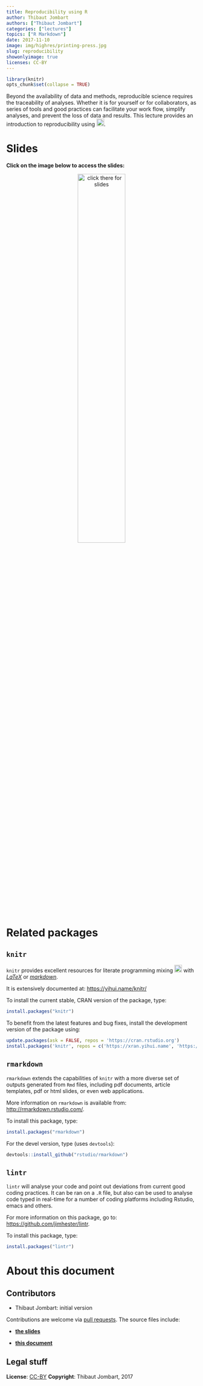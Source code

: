 ```yaml
---
title: Reproducibility using R
author: Thibaut Jombart
authors: ["Thibaut Jombart"]
categories: ["lectures"]
topics: ["R Markdown"]
date: 2017-11-10
image: img/highres/printing-press.jpg
slug: reproducibility
showonlyimage: true
licenses: CC-BY
---
```


	
```r
library(knitr)
opts_chunk$set(collapse = TRUE)
```

Beyond the availability of data and methods, reproducible science requires the
traceability of analyses. Whether it is for yourself or for collaborators, as
series of tools and good practices can facilitate your work flow, simplify
analyses, and prevent the loss of data and results. This lecture provides an
introduction to reproducibility using <img src="../../img/slides/Rlogo.png"
width="20px">.


# Slides

**Click on the image below to access the slides:**

<center>
<a href="../../slides/reproducibility/reproducibility.html"><img class="gateway" src="../../img/highres/printing-press.jpg" width="50%" alt="click there for slides" align="middle"></a>
</center>



# Related packages

## `knitr`

`knitr` provides excellent resources for literate programming mixing
<img src="../../img/slides/Rlogo.png" width="20px"> with
[*LaTeX*](https://en.wikipedia.org/wiki/LaTeX) or
[*markdown*](https://en.wikipedia.org/wiki/Markdown).

It is extensively documented at: [https://yihui.name/knitr/](https://yihui.name/knitr/)

To install the current stable, CRAN version of the package, type:
```r
install.packages("knitr")
```

To benefit from the latest features and bug fixes, install the development
version of the package using:

```r
update.packages(ask = FALSE, repos = 'https://cran.rstudio.org')
install.packages('knitr', repos = c('https://xran.yihui.name', 'https://cran.rstudio.org'))
```


## `rmarkdown`

`rmarkdown` extends the capabilities of `knitr` with a more diverse set of
outputs generated from `Rmd` files, including pdf documents, article templates,
pdf or html slides, or even web applications.

More information on `rmarkdown` is available from: [http://rmarkdown.rstudio.com/](http://rmarkdown.rstudio.com/).

To install this package, type:

```r
install.packages("rmarkdown")
```


For the devel version, type (uses `devtools`):
```r
devtools::install_github("rstudio/rmarkdown")
```



## `lintr`

`lintr` will analyse your code and point out deviations from current good coding
practices. It can be ran on a `.R` file, but also can be used to analyse code
typed in real-time for a number of coding platforms including Rstudio, emacs and
others.

For more information on this package, go to:
[https://github.com/jimhester/lintr](https://github.com/jimhester/lintr).

To install this package, type:

```r
install.packages("lintr")
```



# About this document

## Contributors

- Thibaut Jombart: initial version

Contributions are welcome via [pull requests](https://github.com/reconhub/learn/pulls). The source files include:

- [**the slides**](https://raw.githubusercontent.com/reconhub/learn/master/static/slides/reproducibility/reproducibility.Rmd)

- [**this document**](https://raw.githubusercontent.com/reconhub/learn/master/content/post/reproducibility.Rmd)



## Legal stuff

**License**: [CC-BY](https://creativecommons.org/licenses/by/3.0/)
**Copyright**: Thibaut Jombart, 2017 
